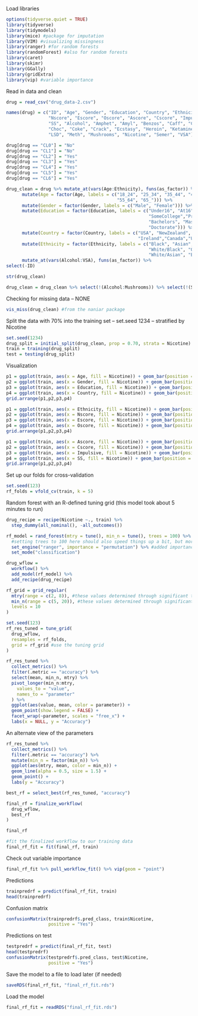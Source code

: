 Load libraries
```r
options(tidyverse.quiet = TRUE)
library(tidyverse)
library(tidymodels)
library(mice) #package for imputation
library(VIM) #visualizing missingness
library(ranger) #for random forests
library(randomForest) #also for random forests
library(caret)
library(skimr)
library(GGally)
library(gridExtra)
library(vip) #variable importance
```

Read in data and clean
```r
drug = read_csv("drug_data-2.csv")

names(drug) = c("ID", "Age", "Gender", "Education", "Country", "Ethnicity",
                "Nscore", "Escore", "Oscore", "Ascore", "Cscore", "Impulsive",
                "SS", "Alcohol", "Amphet", "Amyl", "Benzos", "Caff", "Cannabis",
                "Choc", "Coke", "Crack", "Ecstasy", "Heroin", "Ketamine", "Legalh",
                "LSD", "Meth", "Mushrooms", "Nicotine", "Semer", "VSA")

drug[drug == "CL0"] = "No"
drug[drug == "CL1"] = "No"
drug[drug == "CL2"] = "Yes"
drug[drug == "CL3"] = "Yes"
drug[drug == "CL4"] = "Yes"
drug[drug == "CL5"] = "Yes"
drug[drug == "CL6"] = "Yes"
```

```r
drug_clean = drug %>% mutate_at(vars(Age:Ethnicity), funs(as_factor)) %>%
      mutate(Age = factor(Age, labels = c("18_24", "25_34", "35_44", "45_54",
                                          "55_64", "65_"))) %>%
      mutate(Gender = factor(Gender, labels = c("Male", "Female"))) %>%
      mutate(Education = factor(Education, labels = c("Under16", "At16", "At17", "At18",
                                                      "SomeCollege","ProfessionalCert",
                                                      "Bachelors", "Masters",
                                                      "Doctorate"))) %>%
      mutate(Country = factor(Country, labels = c("USA", "NewZealand", "Other", "Australia",
                                                  "Ireland","Canada","UK"))) %>%
      mutate(Ethnicity = factor(Ethnicity, labels = c("Black", "Asian", "White",
                                                      "White/Black", "Other",
                                                      "White/Asian", "Black/Asian"))) %>%
      mutate_at(vars(Alcohol:VSA), funs(as_factor)) %>%
select(-ID)
```

```r
str(drug_clean)
```

```r
drug_clean = drug_clean %>% select(!(Alcohol:Mushrooms)) %>% select(!(Semer:VSA))
```

Checking for missing data -- NONE
```r
vis_miss(drug_clean) #from the naniar package
```

Split the data with 70% into the training set -- set.seed 1234 -- stratified by Nicotine
```r
set.seed(1234)
drug_split = initial_split(drug_clean, prop = 0.70, strata = Nicotine)
train = training(drug_split)
test = testing(drug_split)
```

Visualization
```r
p1 = ggplot(train, aes(x = Age, fill = Nicotine)) + geom_bar(position = "fill")
p2 = ggplot(train, aes(x = Gender, fill = Nicotine)) + geom_bar(position = "fill")
p3 = ggplot(train, aes(x = Education, fill = Nicotine)) + geom_bar(position = "fill")
p4 = ggplot(train, aes(x = Country, fill = Nicotine)) + geom_bar(position = "fill")
grid.arrange(p1,p2,p3,p4)
```

```r
p1 = ggplot(train, aes(x = Ethnicity, fill = Nicotine)) + geom_bar(position = "fill")
p2 = ggplot(train, aes(x = Nscore, fill = Nicotine)) + geom_bar(position = "fill")
p3 = ggplot(train, aes(x = Escore, fill = Nicotine)) + geom_bar(position = "fill")
p4 = ggplot(train, aes(x = Oscore, fill = Nicotine)) + geom_bar(position = "fill")
grid.arrange(p1,p2,p3,p4)
```

```r
p1 = ggplot(train, aes(x = Ascore, fill = Nicotine)) + geom_bar(position = "fill")
p2 = ggplot(train, aes(x = Cscore, fill = Nicotine)) + geom_bar(position = "fill")
p3 = ggplot(train, aes(x = Impulsive, fill = Nicotine)) + geom_bar(position = "fill")
p4 = ggplot(train, aes(x = SS, fill = Nicotine)) + geom_bar(position = "fill")
grid.arrange(p1,p2,p3,p4)
```


Set up our folds for cross-validation  
```r
set.seed(123)
rf_folds = vfold_cv(train, k = 5)
```

Random forest with an R-defined tuning grid (this model took about 5 minutes to run)
```r
drug_recipe = recipe(Nicotine ~., train) %>%
  step_dummy(all_nominal(), -all_outcomes())

rf_model = rand_forest(mtry = tune(), min_n = tune(), trees = 100) %>% #add tuning of mtry and min_n parameters
  #setting trees to 100 here should also speed things up a bit, but more trees might be better
  set_engine("ranger", importance = "permutation") %>% #added importance metric
  set_mode("classification")

drug_wflow = 
  workflow() %>% 
  add_model(rf_model) %>% 
  add_recipe(drug_recipe)

rf_grid = grid_regular(
  mtry(range = c(2, 8)), #these values determined through significant trial and error
  min_n(range = c(5, 20)), #these values determined through significant trial and error
  levels = 10
)

set.seed(123)
rf_res_tuned = tune_grid(
  drug_wflow,
  resamples = rf_folds,
  grid = rf_grid #use the tuning grid
)
```

```r
rf_res_tuned %>%
  collect_metrics() %>%
  filter(.metric == "accuracy") %>%
  select(mean, min_n, mtry) %>%
  pivot_longer(min_n:mtry,
    values_to = "value",
    names_to = "parameter"
  ) %>%
  ggplot(aes(value, mean, color = parameter)) +
  geom_point(show.legend = FALSE) +
  facet_wrap(~parameter, scales = "free_x") +
  labs(x = NULL, y = "Accuracy")
```
An alternate view of the parameters  
```r
rf_res_tuned %>%
  collect_metrics() %>%
  filter(.metric == "accuracy") %>%
  mutate(min_n = factor(min_n)) %>%
  ggplot(aes(mtry, mean, color = min_n)) +
  geom_line(alpha = 0.5, size = 1.5) +
  geom_point() +
  labs(y = "Accuracy")
```

```r
best_rf = select_best(rf_res_tuned, "accuracy")

final_rf = finalize_workflow(
  drug_wflow,
  best_rf
)

final_rf
```
```r
#fit the finalized workflow to our training data
final_rf_fit = fit(final_rf, train)
```

Check out variable importance
```r
final_rf_fit %>% pull_workflow_fit() %>% vip(geom = "point")
```

Predictions  
```r
trainpredrf = predict(final_rf_fit, train)
head(trainpredrf)
```

Confusion matrix
```r
confusionMatrix(trainpredrf$.pred_class, train$Nicotine, 
                positive = "Yes")
```

Predictions on test
```r
testpredrf = predict(final_rf_fit, test)
head(testpredrf)
confusionMatrix(testpredrf$.pred_class, test$Nicotine, 
                positive = "Yes")
```

Save the model to a file to load later (if needed)  
```r
saveRDS(final_rf_fit, "final_rf_fit.rds")
```

Load the model  
```r
final_rf_fit = readRDS("final_rf_fit.rds")
```